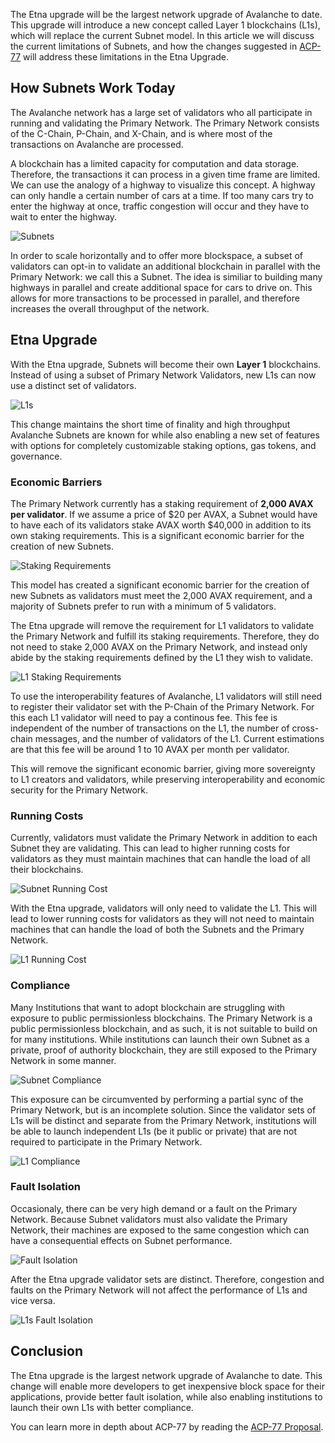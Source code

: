 
The Etna upgrade will be the largest network upgrade of Avalanche to date. This upgrade will introduce a new concept called Layer 1 blockchains (L1s), which will replace the current Subnet model. In this article we will discuss the current limitations of Subnets, and how the changes suggested in [ACP-77](https://github.com/avalanche-foundation/ACPs/blob/main/ACPs/77-reinventing-subnets/README.md) will address these limitations in the Etna Upgrade.

<YouTube id="6t2agl0J0OU" />

## How Subnets Work Today

The Avalanche network has a large set of validators who all participate in running and validating the Primary Network. The Primary Network consists of the C-Chain, P-Chain, and X-Chain, and is where most of the transactions on Avalanche are processed.

A blockchain has a limited capacity for computation and data storage. Therefore, the transactions it can process in a given time frame are limited. We can use the analogy of a highway to visualize this concept. A highway can only handle a certain number of cars at a time. If too many cars try to enter the highway at once, traffic congestion will occur and they have to wait to enter the highway.

<img src="/common-images/multi-chain-architecture/etna-upgrade/subnets.png" alt="Subnets" />

In order to scale horizontally and to offer more blockspace, a subset of validators can opt-in to validate an additional blockchain in parallel with the Primary Network: we call this a Subnet. The idea is similiar to building many highways in parallel and create additional space for cars to drive on. This allows for more transactions to be processed in parallel, and therefore increases the overall throughput of the network.

## Etna Upgrade

With the Etna upgrade, Subnets will become their own **Layer 1** blockchains. Instead of using a subset of Primary Network Validators, new L1s can now use a distinct set of validators.

<img src="/common-images/multi-chain-architecture/etna-upgrade/l1s.png" alt="L1s" />

This change maintains the short time of finality and high throughput Avalanche Subnets are known for while also enabling a new set of features with options for completely customizable staking options, gas tokens, and governance.

### Economic Barriers

The Primary Network currently has a staking requirement of **2,000 AVAX per validator**. If we assume a price of \$20 per AVAX, a Subnet would have to have each of its validators stake AVAX worth \$40,000 in addition to its own staking requirements. This is a significant economic barrier for the creation of new Subnets.

<img src="/common-images/multi-chain-architecture/etna-upgrade/subnets-staking-requirements.png" alt="Staking Requirements" />

This model has created a significant economic barrier for the creation of new Subnets as validators must meet the 2,000 AVAX requirement, and a majority of Subnets prefer to run with a minimum of 5 validators.

The Etna upgrade will remove the requirement for L1 validators to validate the Primary Network and fulfill its staking requirements. Therefore, they do not need to stake 2,000 AVAX on the Primary Network, and instead only abide by the staking requirements defined by the L1 they wish to validate.

<img src="/common-images/multi-chain-architecture/etna-upgrade/l1s-staking-requirement.png" alt="L1 Staking Requirements" />

To use the interoperability features of Avalanche, L1 validators will still need to register their validator set with the P-Chain of the Primary Network. For this each L1 validator will need to pay a continous fee. This fee is independent of the number of transactions on the L1, the number of cross-chain messages, and the number of validators of the L1. Current estimations are that this fee will be around 1 to 10 AVAX per month per validator.

This will remove the significant economic barrier, giving more sovereignty to L1 creators and validators, while preserving interoperability and economic security for the Primary Network.

### Running Costs

Currently, validators must validate the Primary Network in addition to each Subnet they are validating. This can lead to higher running costs for validators as they must maintain machines that can handle the load of all their blockchains.

<img src="/common-images/multi-chain-architecture/etna-upgrade/subnet-running-cost.png" alt="Subnet Running Cost" />

With the Etna upgrade, validators will only need to validate the L1. This will lead to lower running costs for validators as they will not need to maintain machines that can handle the load of both the Subnets and the Primary Network.

<img src="/common-images/multi-chain-architecture/etna-upgrade/l1-running-cost.png" alt="L1 Running Cost" />

### Compliance

Many Institutions that want to adopt blockchain are struggling with exposure to public permissionless blockchains. The Primary Network is a public permissionless blockchain, and as such, it is not suitable to build on for many institutions. While institutions can launch their own Subnet as a private, proof of authority blockchain, they are still exposed to the Primary Network in some manner.

<img src="/common-images/multi-chain-architecture/etna-upgrade/subnets-compliance.png" alt="Subnet Compliance" />

This exposure can be circumvented by performing a partial sync of the Primary Network, but is an incomplete solution. Since the validator sets of L1s will be distinct and separate from the Primary Network, institutions will be able to launch independent L1s (be it public or private) that are not required to participate in the Primary Network.

<img src="/common-images/multi-chain-architecture/etna-upgrade/l1s-compliance.png" alt="L1 Compliance" />

### Fault Isolation

Occasionaly, there can be very high demand or a fault on the Primary Network. Because Subnet validators must also validate the Primary Network, their machines are exposed to the same congestion which can have a consequential effects on Subnet performance.

<img src="/common-images/multi-chain-architecture/etna-upgrade/subnets-primary-network-congestion.png" alt="Fault Isolation" />

After the Etna upgrade validator sets are distinct. Therefore, congestion and faults on the Primary Network will not affect the performance of L1s and vice versa.

<img src="/common-images/multi-chain-architecture/etna-upgrade/l1s-primary-network-faults.png" alt="L1s Fault Isolation" />

## Conclusion

The Etna upgrade is the largest network upgrade of Avalanche to date. This change will enable more developers to get inexpensive block space for their applications, provide better fault isolation, while also enabling institutions to launch their own L1s with better compliance.

You can learn more in depth about ACP-77 by reading the [ACP-77 Proposal](https://github.com/avalanche-foundation/ACPs/blob/main/ACPs/77-reinventing-subnets/README.md).
